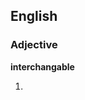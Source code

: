 ==English==

===Adjective===
'''interchangable'''

# {{misspelling of|interchangeable}}

{{count page|[[Wiktionary:Page count]]}}
